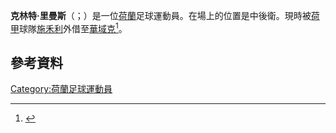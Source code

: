 {{Infobox football biography
| name                = Clint Leemans
| fullname            = Clint Leemans
| image               = PSV Eindhoven, Teamcamp Bad Erlach, July 2014 (072).jpg
| birth_date          = {{Birth date and age|1995|9|15|df=y}}
| birth_place         = [[荷蘭|荷蘭]][[費爾德霍溫|費爾德霍溫]]
| height              = 1.89 m
| position            = [[中場|中場]]
| currentclub         = [[RKC華域克|華域克]] ([[PEC施禾利|施禾利]]外借)
| clubnumber          = 23
| youthyears1         = –2013
| youthclubs1         = [[PSV燕豪芬|PSV燕豪芬]]
| years1              = 2013–2016
| clubs1              = Jong PSV
| caps1               = 87
| goals1              = 14
| years2              = 2016–2018
| clubs2              = [[VVV-芬洛|雲路]]
| caps2               = 70
| goals2              = 22
| years3              = 2018–
| clubs3              = [[PEC施禾利|施禾利]]
| caps3               = 22
| goals3              = 2
| years4              = 2019–
| clubs4              = → [[RKC華域克|華域克]] (loan)
| caps4               = 12
| goals4              = 3
| nationalyears1 = 2012–2013
| nationalteam1  = 荷蘭U18
| nationalcaps1  = 2
| nationalgoals1 = 0
| nationalyears2 = 2013–2014
| nationalteam2  = 荷蘭U19
| nationalcaps2  = 9
| nationalgoals2 = 1
| nationalyears3 = 2014
| nationalteam3  = 荷蘭U20
| nationalcaps3  = 4
| nationalgoals3 = 0
| nationalyears4 = 2015
| nationalteam4  = [[荷蘭21歲以下國家足球隊|荷蘭U21]]
| nationalcaps4  = 5
| nationalgoals4 = 0
| club-update         = 10:48, 14 December 2019 (UTC)
| nationalteam-update = 18:26, 4 June 2015 (UTC)
}}

'''克林特·里曼斯'''（{{lang-nl|Clint Leemans}}；{{bd|1995年|9月15日}}）是一位[[荷蘭|荷蘭]]足球運動員。在場上的位置是中後衛。現時被[[荷蘭足球甲級聯賽|荷甲]]球隊[[PEC施禾利|施禾利]]外借至[[RKC華域克|華域克]]<ref>{{Cite web |url=http://int.soccerway.com/players/clint-leemans/264397/ |title=存档副本 |accessdate=2015-06-01 |archive-date=2018-07-19 |archive-url=https://web.archive.org/web/20180719030149/https://int.soccerway.com/players/clint-leemans/264397/ |dead-url=no }}</ref>。

==參考資料==
{{Reflist}}

{{DEFAULTSORT: Leemans, Clint}}
[[Category:荷蘭足球運動員|Category:荷蘭足球運動員]]